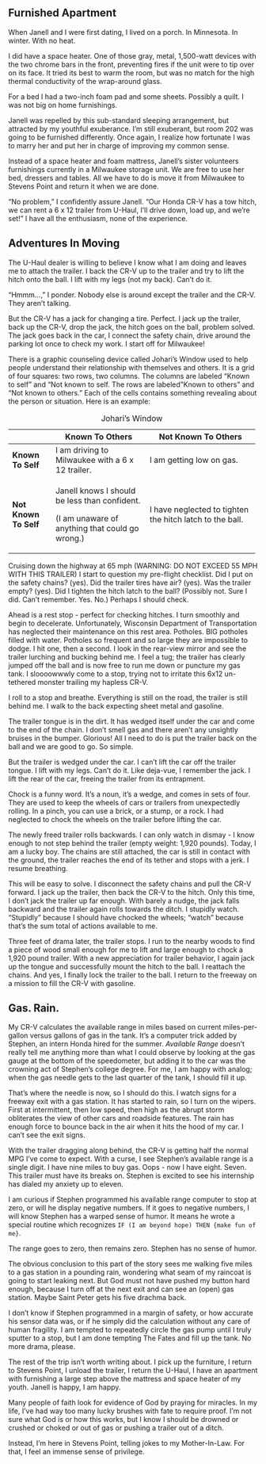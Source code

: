 ## Furnished Apartment {.unnumbered}

When Janell and I were first dating, I lived on a porch. In Minnesota. In winter. With no heat.

I did have a space heater. One of those gray, metal, 1,500-watt devices with the two chrome bars in the front, preventing fires if the unit were to tip over on its face. It tried its best to warm the room, but was no match for the high thermal conductivity of the wrap-around glass.

For a bed I had a two-inch foam pad and some sheets. Possibly a quilt. I was not big on home furnishings.

Janell was repelled by this sub-standard sleeping arrangement, but attracted by my youthful exuberance. I'm still exuberant, but room 202 was going to be furnished differently. Once again, I realize how fortunate I was to marry her and put her in charge of improving my common sense.

Instead of a space heater and foam mattress, Janell's sister volunteers furnishings currently in a Milwaukee storage unit. We are free to use her bed, dressers and tables. All we have to do is move it from Milwaukee to Stevens Point and return it when we are done.

"No problem," I confidently assure Janell. "Our Honda CR-V has a tow hitch, we can rent a 6 x 12 trailer from U-Haul, I'll drive down, load up, and we're set!" I have all the enthusiasm, none of the experience.

## Adventures In Moving

The U-Haul dealer is willing to believe I know what I am doing and leaves me to attach the trailer. I back the CR-V up to the trailer and try to lift the hitch onto the ball. I lift with my legs (not my back). Can't do it.

"Hmmm...," I ponder. Nobody else is around except the trailer and the CR-V. They aren't talking.

But the CR-V has a jack for changing a tire. Perfect. I jack up the trailer, back up the CR-V, drop the jack, the hitch goes on the ball, problem solved. The jack goes back in the car, I connect the safety chain, drive around the parking lot once to check my work. I start off for Milwaukee!

There is a graphic counseling device called Johari's Window used to help people understand their relationship with themselves and others. It is a grid of four squares: two rows, two columns. The columns are labeled "Known to self" and "Not known to self. The rows are labeled"Known to others" and "Not known to others." Each of the cells contains something revealing about the person or situation. Here is an example:

+-----------------------+--------------------------------------------------+----------------------------------------------------------+
|                       | Known To Others                                  | Not Known To Others                                      |
+=======================+==================================================+==========================================================+
| **Known To Self**     | I am driving to Milwaukee with a 6 x 12 trailer. | I am getting low on gas.                                 |
+-----------------------+--------------------------------------------------+----------------------------------------------------------+
| **Not Known To Self** | Janell knows I should be less than confident.    | I have neglected to tighten the hitch latch to the ball. |
|                       |                                                  |                                                          |
|                       | (I am unaware of anything that could go wrong.)  |                                                          |
+-----------------------+--------------------------------------------------+----------------------------------------------------------+

: Johari's Window

Cruising down the highway at 65 mph (WARNING: DO NOT EXCEED 55 MPH WITH THIS TRAILER) I start to question my pre-flight checklist. Did I put on the safety chains? (yes). Did the trailer tires have air? (yes). Was the trailer empty? (yes). Did I tighten the hitch latch to the ball? (Possibly not. Sure I did. Can't remember. Yes. No.) Perhaps I should check.

Ahead is a rest stop - perfect for checking hitches. I turn smoothly and begin to decelerate. Unfortunately, Wisconsin Department of Transportation has neglected their maintenance on this rest area. Potholes. BIG potholes filled with water. Potholes so frequent and so large they are impossible to dodge. I hit one, then a second. I look in the rear-view mirror and see the trailer lurching and bucking behind me. I feel a tug; the trailer has clearly jumped off the ball and is now free to run me down or puncture my gas tank. I sloooowwwly come to a stop, trying not to irritate this 6x12 un-tethered monster trailing my hapless CR-V.

I roll to a stop and breathe. Everything is still on the road, the trailer is still behind me. I walk to the back expecting sheet metal and gasoline.

The trailer tongue is in the dirt. It has wedged itself under the car and come to the end of the chain. I don't smell gas and there aren't any unsightly bruises in the bumper. Glorious! All I need to do is put the trailer back on the ball and we are good to go. So simple.

But the trailer is wedged under the car. I can't lift the car off the trailer tongue. I lift with my legs. Can't do it. Like deja-vue, I remember the jack. I lift the rear of the car, freeing the trailer from its entrapment.

Chock is a funny word. It's a noun, it's a wedge, and comes in sets of four. They are used to keep the wheels of cars or trailers from unexpectedly rolling. In a pinch, you can use a brick, or a stump, or a rock. I had neglected to chock the wheels on the trailer before lifting the car.

The newly freed trailer rolls backwards. I can only watch in dismay - I know enough to not step behind the trailer (empty weight: 1,920 pounds). Today, I am a lucky boy. The chains are still attached, the car is still in contact with the ground, the trailer reaches the end of its tether and stops with a jerk. I resume breathing.

This will be easy to solve. I disconnect the safety chains and pull the CR-V forward. I jack up the trailer, then back the CR-V to the hitch. Only this time, I don't jack the trailer up far enough. With barely a nudge, the jack falls backward and the trailer again rolls towards the ditch. I stupidly watch. "Stupidly" because I should have chocked the wheels; "watch" because that's the sum total of actions available to me.

Three feet of drama later, the trailer stops. I run to the nearby woods to find a piece of wood small enough for me to lift and large enough to chock a 1,920 pound trailer. With a new appreciation for trailer behavior, I again jack up the tongue and successfully mount the hitch to the ball. I reattach the chains. And yes, I finally lock the trailer to the ball. I return to the freeway on a mission to fill the CR-V with gasoline.

## Gas. Rain.

My CR-V calculates the available range in miles based on current miles-per-gallon versus gallons of gas in the tank. It's a computer trick added by Stephen, an intern Honda hired for the summer. *Available Range* doesn't really tell me anything more than what I could observe by looking at the gas gauge at the bottom of the speedometer, but adding it to the car was the crowning act of Stephen's college degree. For me, I am happy with analog; when the gas needle gets to the last quarter of the tank, I should fill it up.

That's where the needle is now, so I should do this. I watch signs for a freeway exit with a gas station. It has started to rain, so I turn on the wipers. First at intermittent, then low speed, then high as the abrupt storm obliterates the view of other cars and roadside features. The rain has enough force to bounce back in the air when it hits the hood of my car. I can't see the exit signs.

With the trailer dragging along behind, the CR-V is getting half the normal MPG I've come to expect. With a curse, I see Stephen's available range is a single digit. I have nine miles to buy gas. Oops - now I have eight. Seven. This trailer must have its breaks on. Stephen is excited to see his internship has dialed my anxiety up to eleven.

I am curious if Stephen programmed his available range computer to stop at zero, or will he display negative numbers. If it goes to negative numbers, I will know Stephen has a warped sense of humor. It means he wrote a special routine which recognizes `IF (I am beyond hope) THEN {make fun of me}`.

The range goes to zero, then remains zero. Stephen has no sense of humor.

The obvious conclusion to this part of the story sees me walking five miles to a gas station in a pounding rain, wondering what seam of my raincoat is going to start leaking next. But God must not have pushed my button hard enough, because I turn off at the next exit and can see an (open) gas station. Maybe Saint Peter gets his five drachma back.

I don't know if Stephen programmed in a margin of safety, or how accurate his sensor data was, or if he simply did the calculation without any care of human fragility. I am tempted to repeatedly circle the gas pump until I truly sputter to a stop, but I am done tempting The Fates and fill up the tank. No more drama, please.

The rest of the trip isn't worth writing about. I pick up the furniture, I return to Stevens Point, I unload the trailer, I return the U-Haul, I have an apartment with furnishing a large step above the mattress and space heater of my youth. Janell is happy, I am happy.

Many people of faith look for evidence of God by praying for miracles. In my life, I've had way too many lucky brushes with fate to require proof. I'm not sure what God is or how this works, but I know I should be drowned or crushed or choked or out of gas or pushing a trailer out of a ditch.

Instead, I'm here in Stevens Point, telling jokes to my Mother-In-Law. For that, I feel an immense sense of privilege.

